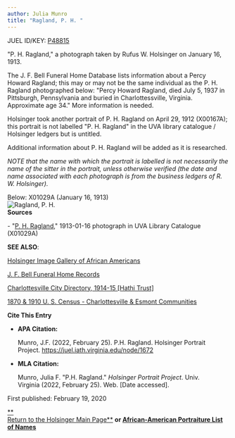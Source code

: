 ```yaml
---
author: Julia Munro
title: "Ragland, P. H. "
---
```

JUEL ID/KEY: [P48815](http://juel.iath.virginia.edu/public_person?person=48815 "P48815")

"P. H. Ragland," a photograph taken by Rufus W. Holsinger on January 16, 1913.

The J. F. Bell Funeral Home Database lists information about a Percy Howard Ragland; this may or may not be the same individual as the P. H. Ragland photographed below: "Percy Howard Ragland, died July 5, 1937 in Pittsburgh, Pennsylvania and buried in Charlottessville, Virginia. Approximate age 34." More information is needed.

Holsinger took another portrait of P. H. Ragland on April 29, 1912 (X00167A); this portrait is not labelled "P. H. Ragland" in the UVA library catalogue / Holsinger ledgers but is untitled. 

Additional information about P. H. Ragland will be added as it is researched.

_NOTE that the name with which the portrait is labelled is not necessarily the name of the sitter in the portrait, unless otherwise verified (the date and name associated with each photograph is from the business ledgers of R. W. Holsinger)._ 

Below: X01029A (January 16, 1913)  
![Ragland, P. H.](https://iiif.lib.virginia.edu/iiif/uva-lib:1040864/full/778,561/0/default.jpg "Ragland, P. H. ")  
**Sources**

\- "[P. H. Ragland](https://search.lib.virginia.edu/catalog/uva-lib:1040864#?c=0&m=0&s=0&cv=0&xywh=0%2C-63%2C4002%2C2967 "Ragland, P. H. ")," 1913-01-16 photograph in UVA Library Catalogue (X01029A) 

  
  

**SEE ALSO**:

[Holsinger Image Gallery of African Americans](http://hero.village.virginia.edu/~rwb3y/hol-uv/?manifests=manifests-hol.json#?c=0&m=0&s=0&cv=0&xywh=39%2C-125%2C3740%2C3108 "Holsinger Image Gallery of African Americans")

[J. F. Bell Funeral Home Records](http://www2.vcdh.virginia.edu/afam/raceandplace/perl_scripts/funeral_search.html "J. F. Bell Funeral Home Database")

[Charlottesville City Directory, 1914-15 \[Hathi Trust\]](https://catalog.hathitrust.org/Record/101954103 "Charlottesville City Directory, 1914-15") 

[1870 & 1910 U. S. Census - Charlottesville & Esmont Communities](http://www2.vcdh.virginia.edu/afam/raceandplace/census/search_both.html "1870 & 1910 U. S. Census: Charlottesville and Esmont Communities")

**Cite This Entry**

*   **APA Citation:**
    
    Munro, J.F. (2022, February 25). P.H. Ragland. Holsinger Portrait Project. https://juel.iath.virginia.edu/node/1672
    
*   **MLA Citation:**
    
    Munro, Julia F. "P.H. Ragland." _Holsinger Portrait Project_. Univ. Virginia (2022, February 25). Web. \[Date accessed\].
    

First published: February 19, 2020

[**  
Return to the Holsinger Main Page**](http://juel.iath.virginia.edu/node/980) **or [African-American Portraiture List of Names](http://juel.iath.virginia.edu/node/996)**